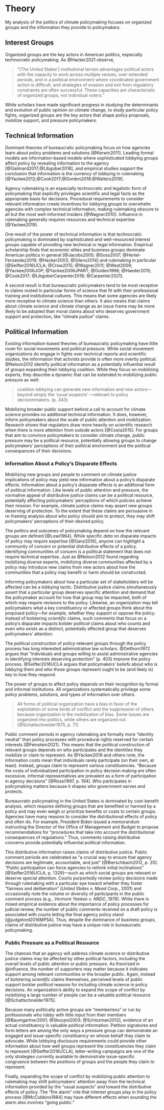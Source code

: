 # Theory

My analysis of the politics of climate policymaking focuses on organized groups and the information they provide to policymakers.

## Interest Groups

Organized groups are the key actors in American politics, especially technocratic policymaking.
As @Hacker2021 observe,

>"[The United States'] institutional terrain advantages political actors with the capacity to work across multiple venues, over extended periods, and in a political environment where coordinated government action is difficult, and strategies of evasion and exit from regulatory constraints are often successful. These capacities are characteristic of organized groups, not individual voters."

While scholars have made significant progress in studying the determinants and evolution of public opinion on climate change, to study particular policy fights, organized groups are the key actors that shape policy proposals, mobilize support, and pressure policymakers.


## Technical Information

Dominant theories of bureaucratic policymaking focus on how agencies learn about policy problems and solutions [@Kerwin2011]. Leading formal models are information-based models where sophisticated lobbying groups affect policy by revealing information to the agency [@Gailmard2017;@Libgober2018], and empirical studies support the conclusion that information is the currency of lobbying in rulemaking [@Yackee2012;@Cook2017;@Gordon2018;@Walters2019].  

Agency rulemaking is an especially technocratic and legalistic form of policymaking that explicitly privileges scientific and legal facts as the appropriate basis for decisions.  Procedural requirements to consider relevant information create incentives for lobbying groups to overwhelm agencies with complex technical information, making rulemaking obscure to all but the most well-informed insiders [@Wagner2010]. <!--Empirical work shows Yackee -->
Influence in rulemaking generally requires resources and technical expertise [@Yackee2019].

One result of the power of technical information is that technocratic policymaking is dominated by sophisticated and well-resourced interest groups capable of providing new technical or legal information. Empirical scholarship finds that economic elites and business groups
dominate American politics in general [@Jacobs2005; @Soss2007; @Hertel-Fernandez2019; @Hacker2003; @Gilens2014] and rulemaking in
particular [@Seifter2016UCLA; @Crow2015; @Wagner2011; @West2009; @Yackee2006JOP; @Yackee2006JPART; @Golden1998; @Haeder2015; @Cook2017; @LibgoberCarpenter2018; @Carpenter2021].

A second result is that bureaucratic policymakers tend to be most receptive to claims rooted in particular forms of science that fit with their professional training and institutional cultures. This means that some agencies are likely more receptive to climate science than others. It also means that claims about climate science and climate change as an issue frame may be more likely to be adopted than moral claims about who deserves government support and protection, like "climate justice" claims.

## Political Information

Existing information-based theories of bureaucratic policymaking have little room for social movements and political pressure.
While social movement organizations do engage in fights over technical reports and scientific studies, the information that activists provide is often more overtly political. 
@Nelson2012
identify political information as a potentially influential result of
groups expanding their lobbying coalition. While they focus on
mobilizing experts, they describe a dynamic that can be extended
to mobilizing public pressure as well:

> coalition lobbying can generate new information and new actors---beyond simply the 'usual suspects' ---relevant to policy decisionmakers. (p. 343)

Mobilizing broader public support behind a call to account for climate science provides no additional technical information. It does, however, inform policymakers about the scale of public attention and mobilization. Research shows that regulators draw more heavily on scientific research when there is more attention from outside actors [@Costa2015]. For groups that aim to convince policymakers to consider climate change, public pressure may be a political resource, potentially allowing groups to change policymakers' perceptions of their political environment and the political consequences of their decisions. 

### Information About a Policy's Disparate Effects

Mobilizing new groups and people to comment on climate justice implications of policy may yield new information about a policy's disparate effects. Information about a policy's disparate effects is an additional form of political information.
Like levels of public attention and pressure, the normative appeal of distributive justice claims can be a political resource, potentially affecting policymakers' perceptions of which policies achieve their mission. For example, climate justice claims may assert new groups deserving of protection. To the extent that these claims are persuasive in re-framing analysis about who policy should aim to protect, they may shift policymakers' perceptions of their desired policy.


<!-- lowi politics -->
The politics and outcomes of policymaking depend on how the relevant groups are defined [@Lowi1964].  <!--TODO-->
While specific *data* on disparate impacts of policy may require expertise [@Ganz2019], anyone can highlight a community of concern or potential distributive effects of a policy. Identifying communities of concern is a political statement that does not require technical expertise. Just as @Nelson2012 found regarding mobilizing diverse experts, mobilizing diverse communities affected by a policy may introduce new claims from new actors about how the communities that a policy may benefit or harm should be constructed. 

Informing policymakers about how a particular set of stakeholders will be affected can be a lobbying tactic. Distributive justice claims simultaneously assert that a particular group deserves specific attention and demand that the policymaker account for how that group may be impacted, both of which may require revisions to the policy. Likewise, an organization may tell policymakers what a key constituency or affected groups think about the proposed policy---for example, whether they support or oppose the policy.  Instead of bolstering *scientific* claims, such comments that focus on a policy's disparate impacts bolster *political* claims about who counts and even *who exists* as a distinct, potentially affected group that deserves policymakers' attention. 

The political construction of policy-relevant groups through the policy process has long interested administrative law scholars. @Gellhorn1972 argues that "individuals and groups willing to assist administrative agencies in identifying interests deserving protection" (p. 403) improve the policy process. @Seifter2016UCLA argues that policymakers' beliefs about who is lobbying them and who those groups represent ought to be (and likely is) key to how they respond.


<!-- institutions feinstein -->
The power of groups to affect policy depends on their recognition by formal and informal institutions. All organizations systematically privilege some policy problems, solutions, and types of information over others.

> All forms of political organization have a bias in favor of the exploitation of some kinds of conflict and the suppression of others because organization is the mobilization of bias. Some issues are organized into politics, while others are organized out. [@Schattschneider1975, p. 71]

Public comment periods in agency rulemaking are formally more "identity neutral" than policy processes with procedural rights reserved for certain interests [@Feinstein2021]. This means that the political construction of relevant groups depends on who participates and the identities they mobilize or claim to represent. As @Yackee2019 and others note, the information costs mean that individuals rarely participate (on their own, at least). Instead, groups claim to represent various constituencies. "Because the costs of individualized participation in policy decision making are often excessive, informal representatives are prevalent as a form of participation in agency decisions" [@Rossi1997, p. 194]. Who participates in policymaking matters because it shapes who government serves and protects. 

<!--CBA-->
Bureaucratic policymaking in the United States is dominated by cost-benefit analysis, which requires defining groups that are benefited or harmed by a policy and may even weigh or prioritize benefits or costs to certain groups. Agencies have many reasons to consider the distributional effects of policy and often do. For example, President Biden issued a memorandum instructing the Director of the Office of Management and Budget to propose recommendations for "procedures that take into account the distributional consequences of regulations." <!--[CITE https://www.theregreview.org/2021/04/26/adler-factoring-equity-benefit-cost-analysis/]-->
Thus, comments raising distributive concerns provide potentially influential political information.

This distributive information raises claims of distributive justice. 
Public comment periods are celebrated as "a crucial way to ensure that agency decisions are legitimate, accountable, and just" [@Bierschbach2012, p. 20]. "Public participation can force agencies to rethink initial inclinations" [@Seifter2016UCLA, p. 1329]---such as which social groups are relevant or deserve special attention.
Courts purportedly review policy decisions made through rulemaking with a particular eye toward whether they foster "fairness and deliberation" (*United States v. Mead Corp.*, 2001) and occasionally note the volume or diversity of participants in the public comment process (e.g., *Vermont Yankee v. NRDC*, 1978). While there is mixed empirical evidence about the importance of policy processes for judicial review, the number of public comments received on a draft policy is associated with courts letting the final agency policy stand [@judgelord2016MPSA]. Thus, despite the dominance of business groups, claims of distributive justice may have a unique role in bureaucratic policymaking. 


### Public Pressure as a Political Resource

The chances that an agency will address climate science or distributive justice claims may be affected by other political factors, including the overall levels of public attention or public pressure. 
As theorized in @influence, the number of supporters may
matter because it indicates support among relevant communities or the broader public. Again, instead of bolstering *scientific* claims themselves, perceived levels of public support bolster *political* reasons for including climate science in policy decisions. 
An organization's ability to expand the scope of conflict by mobilizing
a large number of people can be a valuable political resource [@Schattschneider1975]. 

Because many politically active groups are "memberless" or run by professionals who lobby with little input from their members [@Baumgartner2001; @Skocpol2003; @Schlozman2012], evidence of an actual constituency is valuable political information. Petition signatures and form letters are among the only ways a pressure group can demonstrate an engaged and issue-specific constituency on whose behalf they claim to advocate. While lobbying disclosure requirements could provide other information about how well groups represent the constituencies they claim to represent [@Seifter2016UCLA], letter-writing campaigns are one of the only strategies currently available to demonstrate issue-specific congruence between the positions of groups and the people they claim to represent.

Finally, expanding the scope of conflict by mobilizing public attention to rulemaking may shift policymakers' attention away from the technical information provided by the "usual suspects" and toward the distributive effects of policy. The "fire alarm" role that interest groups play in the policy process [@McCubbins1984] may have different effects when sounding the alarm also involves "going public."

<!-- TODO

## Political Control 

While carbon-intensive sectors have secured representation in both major political parties [@Mildenberger2020],
opponents to policies addressing climate change have increasingly aligned themselves with the Republican party [@Stokes2020; @Powell2022].


## Institutional Biases

"The federal Surface Mining Control and Reclamation Act was structured initially and then became amplified through policy feedback processes, to support coal production over other values" [@Bozzi2013].

## Public Pressure

### Who organizes public pressure and why? 

#### Conflict expansion 

Organizing public pressure has long been understood as a tactic that disadvantaged interests use to improve their chances of winning [@Schnattsneider]. 

#### Astroturf

Recent studies in the policy space have called the conclusion that conflict expansion is a tactic of the less powerful. 
Powerful fossil fuel companies have used public pressure campaigns to [@Stokes2020, p. 46, 66]
To what extent does public pressure in rulemaking resemble public voice or "astroturf?"
-->